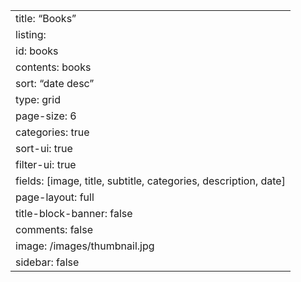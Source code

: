 ---
title: "Books"
listing:
  id: books
  contents: books
  sort: "date desc"
  type: grid
  page-size: 6
  categories: true
  sort-ui: true
  filter-ui: true
  fields: [image, title, subtitle, categories, description, date]
page-layout: full
title-block-banner: false
comments: false
image: /images/thumbnail.jpg
sidebar: false
---